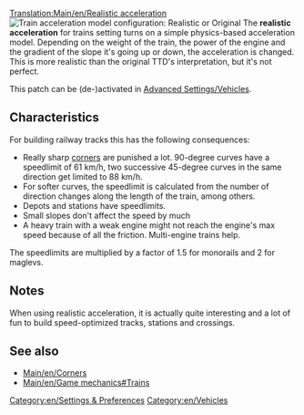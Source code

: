 [[Translation:Main/en/Realistic acceleration]]
[[File:en/Realistic acceleration config.png|frame|right|Train acceleration model configuration: ''Realistic'' or ''Original'']]
The '''realistic acceleration''' for trains setting turns on a simple physics-based acceleration model. Depending on the weight of the train, the power of the engine and the gradient of the slope it's going up or down, the acceleration is changed. This is more realistic than the original TTD's interpretation, but it's not perfect.

This patch can be (de-)activated in [[Main/en/Advanced Settings/Vehicles#Train acceleration model|Advanced Settings/Vehicles]].

==Characteristics==
For building railway tracks this has the following consequences:
* Really sharp [[Main/en/Corners|corners]] are punished a lot. 90-degree curves have a speedlimit of 61 km/h, two successive 45-degree curves in the same direction get limited to 88 km/h.
* For softer curves, the speedlimit is calculated from the number of direction changes along the length of the train, among others.
* Depots and stations have speedlimits.
* Small slopes don't affect the speed by much
* A heavy train with a weak engine might not reach the engine's max speed because of all the friction. Multi-engine trains help.

The speedlimits are multiplied by a factor of 1.5 for monorails and 2 for maglevs.

==Notes==
When using realistic acceleration, it is actually quite interesting and a lot of fun to build speed-optimized tracks, stations and crossings.

==See also==
* [[Main/en/Corners]]
* [[Main/en/Game mechanics#Trains]]

[[Category:en/Settings & Preferences]]
[[Category:en/Vehicles]]